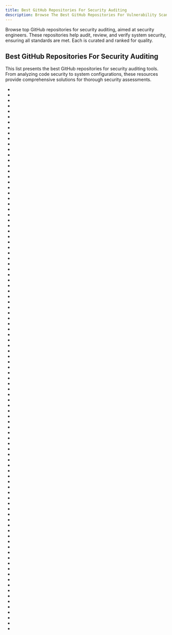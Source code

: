 ```yaml
---
title: Best GitHub Repositories For Security Auditing
description: Browse The Best GitHub Repositories For Vulnerability Scanning For Security Engineers. Our Repos List Are Curated Then Ranked By Stars And Forks.
---
```


Browse top GitHub repositories for security auditing, aimed at security engineers. These repositories help audit, review, and verify system security, ensuring all standards are met. Each is curated and ranked for quality.

## Best GitHub Repositories For Security Auditing

This list presents the best GitHub repositories for security auditing tools. From analyzing code security to system configurations, these resources provide comprehensive solutions for thorough security assessments.

- <Badge owner="gojue" repoName="ecapture" stars="https://img.shields.io/github/stars/gojue/ecapture?style=flat&logoSize=auto" forks="https://img.shields.io/github/forks/gojue/ecapture?style=flat&logoSize=auto"/>
- <Badge owner="CISOfy" repoName="lynis" stars="https://img.shields.io/github/stars/CISOfy/lynis?style=flat&logoSize=auto" forks="https://img.shields.io/github/forks/CISOfy/lynis?style=flat&logoSize=auto"/>
- <Badge owner="future-architect" repoName="vuls" stars="https://img.shields.io/github/stars/future-architect/vuls?style=flat&logoSize=auto" forks="https://img.shields.io/github/forks/future-architect/vuls?style=flat&logoSize=auto"/>
- <Badge owner="wazuh" repoName="wazuh" stars="https://img.shields.io/github/stars/wazuh/wazuh?style=flat&logoSize=auto" forks="https://img.shields.io/github/forks/wazuh/wazuh?style=flat&logoSize=auto"/>
- <Badge owner="prowler-cloud" repoName="prowler" stars="https://img.shields.io/github/stars/prowler-cloud/prowler?style=flat&logoSize=auto" forks="https://img.shields.io/github/forks/prowler-cloud/prowler?style=flat&logoSize=auto"/>
- <Badge owner="toniblyx" repoName="my-arsenal-of-aws-security-tools" stars="https://img.shields.io/github/stars/toniblyx/my-arsenal-of-aws-security-tools?style=flat&logoSize=auto" forks="https://img.shields.io/github/forks/toniblyx/my-arsenal-of-aws-security-tools?style=flat&logoSize=auto"/>
- <Badge owner="We5ter" repoName="Scanners-Box" stars="https://img.shields.io/github/stars/We5ter/Scanners-Box?style=flat&logoSize=auto" forks="https://img.shields.io/github/forks/We5ter/Scanners-Box?style=flat&logoSize=auto"/>
- <Badge owner="presidentbeef" repoName="brakeman" stars="https://img.shields.io/github/stars/presidentbeef/brakeman?style=flat&logoSize=auto" forks="https://img.shields.io/github/forks/presidentbeef/brakeman?style=flat&logoSize=auto"/>
- <Badge owner="nccgroup" repoName="ScoutSuite" stars="https://img.shields.io/github/stars/nccgroup/ScoutSuite?style=flat&logoSize=auto" forks="https://img.shields.io/github/forks/nccgroup/ScoutSuite?style=flat&logoSize=auto"/>
- <Badge owner="jeremylong" repoName="DependencyCheck" stars="https://img.shields.io/github/stars/jeremylong/DependencyCheck?style=flat&logoSize=auto" forks="https://img.shields.io/github/forks/jeremylong/DependencyCheck?style=flat&logoSize=auto"/>
- <Badge owner="google" repoName="osv-scanner" stars="https://img.shields.io/github/stars/google/osv-scanner?style=flat&logoSize=auto" forks="https://img.shields.io/github/forks/google/osv-scanner?style=flat&logoSize=auto"/>
- <Badge owner="aircrack-ng" repoName="aircrack-ng" stars="https://img.shields.io/github/stars/aircrack-ng/aircrack-ng?style=flat&logoSize=auto" forks="https://img.shields.io/github/forks/aircrack-ng/aircrack-ng?style=flat&logoSize=auto"/>
- <Badge owner="infobyte" repoName="faraday" stars="https://img.shields.io/github/stars/infobyte/faraday?style=flat&logoSize=auto" forks="https://img.shields.io/github/forks/infobyte/faraday?style=flat&logoSize=auto"/>
- <Badge owner="charles2gan" repoName="GDA-android-reversing-Tool" stars="https://img.shields.io/github/stars/charles2gan/GDA-android-reversing-Tool?style=flat&logoSize=auto" forks="https://img.shields.io/github/forks/charles2gan/GDA-android-reversing-Tool?style=flat&logoSize=auto"/>
- <Badge owner="Arachni" repoName="arachni" stars="https://img.shields.io/github/stars/Arachni/arachni?style=flat&logoSize=auto" forks="https://img.shields.io/github/forks/Arachni/arachni?style=flat&logoSize=auto"/>
- <Badge owner="ysrc" repoName="xunfeng" stars="https://img.shields.io/github/stars/ysrc/xunfeng?style=flat&logoSize=auto" forks="https://img.shields.io/github/forks/ysrc/xunfeng?style=flat&logoSize=auto"/>
- <Badge owner="scipag" repoName="vulscan" stars="https://img.shields.io/github/stars/scipag/vulscan?style=flat&logoSize=auto" forks="https://img.shields.io/github/forks/scipag/vulscan?style=flat&logoSize=auto"/>
- <Badge owner="jtesta" repoName="ssh-audit" stars="https://img.shields.io/github/stars/jtesta/ssh-audit?style=flat&logoSize=auto" forks="https://img.shields.io/github/forks/jtesta/ssh-audit?style=flat&logoSize=auto"/>
- <Badge owner="aquasecurity" repoName="cloudsploit" stars="https://img.shields.io/github/stars/aquasecurity/cloudsploit?style=flat&logoSize=auto" forks="https://img.shields.io/github/forks/aquasecurity/cloudsploit?style=flat&logoSize=auto"/>
- <Badge owner="FeeiCN" repoName="Cobra" stars="https://img.shields.io/github/stars/FeeiCN/Cobra?style=flat&logoSize=auto" forks="https://img.shields.io/github/forks/FeeiCN/Cobra?style=flat&logoSize=auto"/>
- <Badge owner="arthepsy" repoName="ssh-audit" stars="https://img.shields.io/github/stars/arthepsy/ssh-audit?style=flat&logoSize=auto" forks="https://img.shields.io/github/forks/arthepsy/ssh-audit?style=flat&logoSize=auto"/>
- <Badge owner="codingo" repoName="NoSQLMap" stars="https://img.shields.io/github/stars/codingo/NoSQLMap?style=flat&logoSize=auto" forks="https://img.shields.io/github/forks/codingo/NoSQLMap?style=flat&logoSize=auto"/>
- <Badge owner="techgaun" repoName="github-dorks" stars="https://img.shields.io/github/stars/techgaun/github-dorks?style=flat&logoSize=auto" forks="https://img.shields.io/github/forks/techgaun/github-dorks?style=flat&logoSize=auto"/>
- <Badge owner="goodwithtech" repoName="dockle" stars="https://img.shields.io/github/stars/goodwithtech/dockle?style=flat&logoSize=auto" forks="https://img.shields.io/github/forks/goodwithtech/dockle?style=flat&logoSize=auto"/>
- <Badge owner="rubysec" repoName="bundler-audit" stars="https://img.shields.io/github/stars/rubysec/bundler-audit?style=flat&logoSize=auto" forks="https://img.shields.io/github/forks/rubysec/bundler-audit?style=flat&logoSize=auto"/>
- <Badge owner="grayddq" repoName="GScan" stars="https://img.shields.io/github/stars/grayddq/GScan?style=flat&logoSize=auto" forks="https://img.shields.io/github/forks/grayddq/GScan?style=flat&logoSize=auto"/>
- <Badge owner="mgeeky" repoName="Penetration-Testing-Tools" stars="https://img.shields.io/github/stars/mgeeky/Penetration-Testing-Tools?style=flat&logoSize=auto" forks="https://img.shields.io/github/forks/mgeeky/Penetration-Testing-Tools?style=flat&logoSize=auto"/>
- <Badge owner="evilsocket" repoName="bettercap" stars="https://img.shields.io/github/stars/evilsocket/bettercap?style=flat&logoSize=auto" forks="https://img.shields.io/github/forks/evilsocket/bettercap?style=flat&logoSize=auto"/>
- <Badge owner="find-sec-bugs" repoName="find-sec-bugs" stars="https://img.shields.io/github/stars/find-sec-bugs/find-sec-bugs?style=flat&logoSize=auto" forks="https://img.shields.io/github/forks/find-sec-bugs/find-sec-bugs?style=flat&logoSize=auto"/>
- <Badge owner="pwndoc" repoName="pwndoc" stars="https://img.shields.io/github/stars/pwndoc/pwndoc?style=flat&logoSize=auto" forks="https://img.shields.io/github/forks/pwndoc/pwndoc?style=flat&logoSize=auto"/>
- <Badge owner="codingo" repoName="Reconnoitre" stars="https://img.shields.io/github/stars/codingo/Reconnoitre?style=flat&logoSize=auto" forks="https://img.shields.io/github/forks/codingo/Reconnoitre?style=flat&logoSize=auto"/>
- <Badge owner="dnakov" repoName="little-rat" stars="https://img.shields.io/github/stars/dnakov/little-rat?style=flat&logoSize=auto" forks="https://img.shields.io/github/forks/dnakov/little-rat?style=flat&logoSize=auto"/>
- <Badge owner="cncf" repoName="tag-security" stars="https://img.shields.io/github/stars/cncf/tag-security?style=flat&logoSize=auto" forks="https://img.shields.io/github/forks/cncf/tag-security?style=flat&logoSize=auto"/>
- <Badge owner="OWASP" repoName="owasp-masvs" stars="https://img.shields.io/github/stars/OWASP/owasp-masvs?style=flat&logoSize=auto" forks="https://img.shields.io/github/forks/OWASP/owasp-masvs?style=flat&logoSize=auto"/>
- <Badge owner="cirosantilli" repoName="china-dictatorship" stars="https://img.shields.io/github/stars/cirosantilli/china-dictatorship?style=flat&logoSize=auto" forks="https://img.shields.io/github/forks/cirosantilli/china-dictatorship?style=flat&logoSize=auto"/>
- <Badge owner="kpcyrd" repoName="sn0int" stars="https://img.shields.io/github/stars/kpcyrd/sn0int?style=flat&logoSize=auto" forks="https://img.shields.io/github/forks/kpcyrd/sn0int?style=flat&logoSize=auto"/>
- <Badge owner="Bearer" repoName="bearer" stars="https://img.shields.io/github/stars/Bearer/bearer?style=flat&logoSize=auto" forks="https://img.shields.io/github/forks/Bearer/bearer?style=flat&logoSize=auto"/>
- <Badge owner="Shopify" repoName="kubeaudit" stars="https://img.shields.io/github/stars/Shopify/kubeaudit?style=flat&logoSize=auto" forks="https://img.shields.io/github/forks/Shopify/kubeaudit?style=flat&logoSize=auto"/>
- <Badge owner="m0nad" repoName="Diamorphine" stars="https://img.shields.io/github/stars/m0nad/Diamorphine?style=flat&logoSize=auto" forks="https://img.shields.io/github/forks/m0nad/Diamorphine?style=flat&logoSize=auto"/>
- <Badge owner="nccgroup" repoName="Scout2" stars="https://img.shields.io/github/stars/nccgroup/Scout2?style=flat&logoSize=auto" forks="https://img.shields.io/github/forks/nccgroup/Scout2?style=flat&logoSize=auto"/>
- <Badge owner="MichaelGrafnetter" repoName="DSInternals" stars="https://img.shields.io/github/stars/MichaelGrafnetter/DSInternals?style=flat&logoSize=auto" forks="https://img.shields.io/github/forks/MichaelGrafnetter/DSInternals?style=flat&logoSize=auto"/>
- <Badge owner="someengineering" repoName="fixinventory" stars="https://img.shields.io/github/stars/someengineering/fixinventory?style=flat&logoSize=auto" forks="https://img.shields.io/github/forks/someengineering/fixinventory?style=flat&logoSize=auto"/>
- <Badge owner="doyensec" repoName="inql" stars="https://img.shields.io/github/stars/doyensec/inql?style=flat&logoSize=auto" forks="https://img.shields.io/github/forks/doyensec/inql?style=flat&logoSize=auto"/>
- <Badge owner="wireghoul" repoName="graudit" stars="https://img.shields.io/github/stars/wireghoul/graudit?style=flat&logoSize=auto" forks="https://img.shields.io/github/forks/wireghoul/graudit?style=flat&logoSize=auto"/>
- <Badge owner="w5teams" repoName="w5" stars="https://img.shields.io/github/stars/w5teams/w5?style=flat&logoSize=auto" forks="https://img.shields.io/github/forks/w5teams/w5?style=flat&logoSize=auto"/>
- <Badge owner="Syslifters" repoName="sysreptor" stars="https://img.shields.io/github/stars/Syslifters/sysreptor?style=flat&logoSize=auto" forks="https://img.shields.io/github/forks/Syslifters/sysreptor?style=flat&logoSize=auto"/>
- <Badge owner="cisagov" repoName="cset" stars="https://img.shields.io/github/stars/cisagov/cset?style=flat&logoSize=auto" forks="https://img.shields.io/github/forks/cisagov/cset?style=flat&logoSize=auto"/>
- <Badge owner="felixgr" repoName="secure-ios-app-dev" stars="https://img.shields.io/github/stars/felixgr/secure-ios-app-dev?style=flat&logoSize=auto" forks="https://img.shields.io/github/forks/felixgr/secure-ios-app-dev?style=flat&logoSize=auto"/>
- <Badge owner="eliotsykes" repoName="rails-security-checklist" stars="https://img.shields.io/github/stars/eliotsykes/rails-security-checklist?style=flat&logoSize=auto" forks="https://img.shields.io/github/forks/eliotsykes/rails-security-checklist?style=flat&logoSize=auto"/>
- <Badge owner="ssh-mitm" repoName="ssh-mitm" stars="https://img.shields.io/github/stars/ssh-mitm/ssh-mitm?style=flat&logoSize=auto" forks="https://img.shields.io/github/forks/ssh-mitm/ssh-mitm?style=flat&logoSize=auto"/>
- <Badge owner="denji" repoName="golang-tls" stars="https://img.shields.io/github/stars/denji/golang-tls?style=flat&logoSize=auto" forks="https://img.shields.io/github/forks/denji/golang-tls?style=flat&logoSize=auto"/>
- <Badge owner="Cyfrin" repoName="security-and-auditing-full-course-s23" stars="https://img.shields.io/github/stars/Cyfrin/security-and-auditing-full-course-s23?style=flat&logoSize=auto" forks="https://img.shields.io/github/forks/Cyfrin/security-and-auditing-full-course-s23?style=flat&logoSize=auto"/>
- <Badge owner="gege-circle" repoName="home" stars="https://img.shields.io/github/stars/gege-circle/home?style=flat&logoSize=auto" forks="https://img.shields.io/github/forks/gege-circle/home?style=flat&logoSize=auto"/>
- <Badge owner="m4n3dw0lf" repoName="pythem" stars="https://img.shields.io/github/stars/m4n3dw0lf/pythem?style=flat&logoSize=auto" forks="https://img.shields.io/github/forks/m4n3dw0lf/pythem?style=flat&logoSize=auto"/>
- <Badge owner="codingo" repoName="VHostScan" stars="https://img.shields.io/github/stars/codingo/VHostScan?style=flat&logoSize=auto" forks="https://img.shields.io/github/forks/codingo/VHostScan?style=flat&logoSize=auto"/>
- <Badge owner="cddmp" repoName="enum4linux-ng" stars="https://img.shields.io/github/stars/cddmp/enum4linux-ng?style=flat&logoSize=auto" forks="https://img.shields.io/github/forks/cddmp/enum4linux-ng?style=flat&logoSize=auto"/>
- <Badge owner="techjacker" repoName="repo-security-scanner" stars="https://img.shields.io/github/stars/techjacker/repo-security-scanner?style=flat&logoSize=auto" forks="https://img.shields.io/github/forks/techjacker/repo-security-scanner?style=flat&logoSize=auto"/>
- <Badge owner="SecurityFTW" repoName="cs-suite" stars="https://img.shields.io/github/stars/SecurityFTW/cs-suite?style=flat&logoSize=auto" forks="https://img.shields.io/github/forks/SecurityFTW/cs-suite?style=flat&logoSize=auto"/>
- <Badge owner="blst-security" repoName="cherrybomb" stars="https://img.shields.io/github/stars/blst-security/cherrybomb?style=flat&logoSize=auto" forks="https://img.shields.io/github/forks/blst-security/cherrybomb?style=flat&logoSize=auto"/>
- <Badge owner="nfcgate" repoName="nfcgate" stars="https://img.shields.io/github/stars/nfcgate/nfcgate?style=flat&logoSize=auto" forks="https://img.shields.io/github/forks/nfcgate/nfcgate?style=flat&logoSize=auto"/>
- <Badge owner="Mazars-Tech" repoName="AD_Miner" stars="https://img.shields.io/github/stars/Mazars-Tech/AD_Miner?style=flat&logoSize=auto" forks="https://img.shields.io/github/forks/Mazars-Tech/AD_Miner?style=flat&logoSize=auto"/>
- <Badge owner="yeswehack" repoName="PwnFox" stars="https://img.shields.io/github/stars/yeswehack/PwnFox?style=flat&logoSize=auto" forks="https://img.shields.io/github/forks/yeswehack/PwnFox?style=flat&logoSize=auto"/>
- <Badge owner="koutto" repoName="jok3r" stars="https://img.shields.io/github/stars/koutto/jok3r?style=flat&logoSize=auto" forks="https://img.shields.io/github/forks/koutto/jok3r?style=flat&logoSize=auto"/>
- <Badge owner="rastating" repoName="wordpress-exploit-framework" stars="https://img.shields.io/github/stars/rastating/wordpress-exploit-framework?style=flat&logoSize=auto" forks="https://img.shields.io/github/forks/rastating/wordpress-exploit-framework?style=flat&logoSize=auto"/>
- <Badge owner="owasp-dep-scan" repoName="dep-scan" stars="https://img.shields.io/github/stars/owasp-dep-scan/dep-scan?style=flat&logoSize=auto" forks="https://img.shields.io/github/forks/owasp-dep-scan/dep-scan?style=flat&logoSize=auto"/>
- <Badge owner="vchinnipilli" repoName="kubestriker" stars="https://img.shields.io/github/stars/vchinnipilli/kubestriker?style=flat&logoSize=auto" forks="https://img.shields.io/github/forks/vchinnipilli/kubestriker?style=flat&logoSize=auto"/>
- <Badge owner="pypa" repoName="pip-audit" stars="https://img.shields.io/github/stars/pypa/pip-audit?style=flat&logoSize=auto" forks="https://img.shields.io/github/forks/pypa/pip-audit?style=flat&logoSize=auto"/>
- <Badge owner="TheKingOfDuck" repoName="ApkAnalyser" stars="https://img.shields.io/github/stars/TheKingOfDuck/ApkAnalyser?style=flat&logoSize=auto" forks="https://img.shields.io/github/forks/TheKingOfDuck/ApkAnalyser?style=flat&logoSize=auto"/>
- <Badge owner="sscarduzio" repoName="elasticsearch-readonlyrest-plugin" stars="https://img.shields.io/github/stars/sscarduzio/elasticsearch-readonlyrest-plugin?style=flat&logoSize=auto" forks="https://img.shields.io/github/forks/sscarduzio/elasticsearch-readonlyrest-plugin?style=flat&logoSize=auto"/>
- <Badge owner="farrokhi" repoName="dnsdiag" stars="https://img.shields.io/github/stars/farrokhi/dnsdiag?style=flat&logoSize=auto" forks="https://img.shields.io/github/forks/farrokhi/dnsdiag?style=flat&logoSize=auto"/>
- <Badge owner="lirantal" repoName="npq" stars="https://img.shields.io/github/stars/lirantal/npq?style=flat&logoSize=auto" forks="https://img.shields.io/github/forks/lirantal/npq?style=flat&logoSize=auto"/>
- <Badge owner="jonrau1" repoName="ElectricEye" stars="https://img.shields.io/github/stars/jonrau1/ElectricEye?style=flat&logoSize=auto" forks="https://img.shields.io/github/forks/jonrau1/ElectricEye?style=flat&logoSize=auto"/>
- <Badge owner="bloodzer0" repoName="ossa" stars="https://img.shields.io/github/stars/bloodzer0/ossa?style=flat&logoSize=auto" forks="https://img.shields.io/github/forks/bloodzer0/ossa?style=flat&logoSize=auto"/>
- <Badge owner="ax1sX" repoName="SecurityList" stars="https://img.shields.io/github/stars/ax1sX/SecurityList?style=flat&logoSize=auto" forks="https://img.shields.io/github/forks/ax1sX/SecurityList?style=flat&logoSize=auto"/>
- <Badge owner="rustsec" repoName="advisory-db" stars="https://img.shields.io/github/stars/rustsec/advisory-db?style=flat&logoSize=auto" forks="https://img.shields.io/github/forks/rustsec/advisory-db?style=flat&logoSize=auto"/>
- <Badge owner="ohmybahgosh" repoName="RockYou2021.txt" stars="https://img.shields.io/github/stars/ohmybahgosh/RockYou2021.txt?style=flat&logoSize=auto" forks="https://img.shields.io/github/forks/ohmybahgosh/RockYou2021.txt?style=flat&logoSize=auto"/>
- <Badge owner="deibit" repoName="cansina" stars="https://img.shields.io/github/stars/deibit/cansina?style=flat&logoSize=auto" forks="https://img.shields.io/github/forks/deibit/cansina?style=flat&logoSize=auto"/>
- <Badge owner="fportantier" repoName="habu" stars="https://img.shields.io/github/stars/fportantier/habu?style=flat&logoSize=auto" forks="https://img.shields.io/github/forks/fportantier/habu?style=flat&logoSize=auto"/>
- <Badge owner="cloudgraphdev" repoName="cli" stars="https://img.shields.io/github/stars/cloudgraphdev/cli?style=flat&logoSize=auto" forks="https://img.shields.io/github/forks/cloudgraphdev/cli?style=flat&logoSize=auto"/>
- <Badge owner="ysrc" repoName="GourdScanV2" stars="https://img.shields.io/github/stars/ysrc/GourdScanV2?style=flat&logoSize=auto" forks="https://img.shields.io/github/forks/ysrc/GourdScanV2?style=flat&logoSize=auto"/>
- <Badge owner="Hackmanit" repoName="Web-Cache-Vulnerability-Scanner" stars="https://img.shields.io/github/stars/Hackmanit/Web-Cache-Vulnerability-Scanner?style=flat&logoSize=auto" forks="https://img.shields.io/github/forks/Hackmanit/Web-Cache-Vulnerability-Scanner?style=flat&logoSize=auto"/>
- <Badge owner="freelabz" repoName="secator" stars="https://img.shields.io/github/stars/freelabz/secator?style=flat&logoSize=auto" forks="https://img.shields.io/github/forks/freelabz/secator?style=flat&logoSize=auto"/>
- <Badge owner="blabla1337" repoName="skf-flask" stars="https://img.shields.io/github/stars/blabla1337/skf-flask?style=flat&logoSize=auto" forks="https://img.shields.io/github/forks/blabla1337/skf-flask?style=flat&logoSize=auto"/>
- <Badge owner="tcosolutions" repoName="betterscan" stars="https://img.shields.io/github/stars/tcosolutions/betterscan?style=flat&logoSize=auto" forks="https://img.shields.io/github/forks/tcosolutions/betterscan?style=flat&logoSize=auto"/>
- <Badge owner="0xbug" repoName="SQLiScanner" stars="https://img.shields.io/github/stars/0xbug/SQLiScanner?style=flat&logoSize=auto" forks="https://img.shields.io/github/forks/0xbug/SQLiScanner?style=flat&logoSize=auto"/>
- <Badge owner="octarinesec" repoName="kube-scan" stars="https://img.shields.io/github/stars/octarinesec/kube-scan?style=flat&logoSize=auto" forks="https://img.shields.io/github/forks/octarinesec/kube-scan?style=flat&logoSize=auto"/>
- <Badge owner="SummitRoute" repoName="osxlockdown" stars="https://img.shields.io/github/stars/SummitRoute/osxlockdown?style=flat&logoSize=auto" forks="https://img.shields.io/github/forks/SummitRoute/osxlockdown?style=flat&logoSize=auto"/>
- <Badge owner="bitquark" repoName="shortscan" stars="https://img.shields.io/github/stars/bitquark/shortscan?style=flat&logoSize=auto" forks="https://img.shields.io/github/forks/bitquark/shortscan?style=flat&logoSize=auto"/>
- <Badge owner="DataDog" repoName="KubeHound" stars="https://img.shields.io/github/stars/DataDog/KubeHound?style=flat&logoSize=auto" forks="https://img.shields.io/github/forks/DataDog/KubeHound?style=flat&logoSize=auto"/>
- <Badge owner="softstack" repoName="Smart-Contract-Security-Audits" stars="https://img.shields.io/github/stars/softstack/Smart-Contract-Security-Audits?style=flat&logoSize=auto" forks="https://img.shields.io/github/forks/softstack/Smart-Contract-Security-Audits?style=flat&logoSize=auto"/>
- <Badge owner="nluedtke" repoName="linux_kernel_cves" stars="https://img.shields.io/github/stars/nluedtke/linux_kernel_cves?style=flat&logoSize=auto" forks="https://img.shields.io/github/forks/nluedtke/linux_kernel_cves?style=flat&logoSize=auto"/>
- <Badge owner="thesp0nge" repoName="dawnscanner" stars="https://img.shields.io/github/stars/thesp0nge/dawnscanner?style=flat&logoSize=auto" forks="https://img.shields.io/github/forks/thesp0nge/dawnscanner?style=flat&logoSize=auto"/>
- <Badge owner="aquasecurity" repoName="chain-bench" stars="https://img.shields.io/github/stars/aquasecurity/chain-bench?style=flat&logoSize=auto" forks="https://img.shields.io/github/forks/aquasecurity/chain-bench?style=flat&logoSize=auto"/>
- <Badge owner="0xNazgul" repoName="Blockchain-Security-Audit-List" stars="https://img.shields.io/github/stars/0xNazgul/Blockchain-Security-Audit-List?style=flat&logoSize=auto" forks="https://img.shields.io/github/forks/0xNazgul/Blockchain-Security-Audit-List?style=flat&logoSize=auto"/>
- <Badge owner="FloeDesignTechnologies" repoName="phpcs-security-audit" stars="https://img.shields.io/github/stars/FloeDesignTechnologies/phpcs-security-audit?style=flat&logoSize=auto" forks="https://img.shields.io/github/forks/FloeDesignTechnologies/phpcs-security-audit?style=flat&logoSize=auto"/>
- <Badge owner="dradis" repoName="dradis-ce" stars="https://img.shields.io/github/stars/dradis/dradis-ce?style=flat&logoSize=auto" forks="https://img.shields.io/github/forks/dradis/dradis-ce?style=flat&logoSize=auto"/>
- <Badge owner="StanGirard" repoName="seo-audits-toolkit" stars="https://img.shields.io/github/stars/StanGirard/seo-audits-toolkit?style=flat&logoSize=auto" forks="https://img.shields.io/github/forks/StanGirard/seo-audits-toolkit?style=flat&logoSize=auto"/>
- <Badge owner="rust-secure-code" repoName="cargo-auditable" stars="https://img.shields.io/github/stars/rust-secure-code/cargo-auditable?style=flat&logoSize=auto" forks="https://img.shields.io/github/forks/rust-secure-code/cargo-auditable?style=flat&logoSize=auto"/>
- <Badge owner="ossillate-inc" repoName="packj" stars="https://img.shields.io/github/stars/ossillate-inc/packj?style=flat&logoSize=auto" forks="https://img.shields.io/github/forks/ossillate-inc/packj?style=flat&logoSize=auto"/>
- <Badge owner="shanzson" repoName="Smart-Contract-Auditor-Tools-and-Techniques" stars="https://img.shields.io/github/stars/shanzson/Smart-Contract-Auditor-Tools-and-Techniques?style=flat&logoSize=auto" forks="https://img.shields.io/github/forks/shanzson/Smart-Contract-Auditor-Tools-and-Techniques?style=flat&logoSize=auto"/>